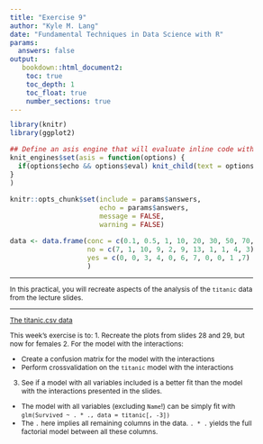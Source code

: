 ```yaml
---
title: "Exercise 9"
author: "Kyle M. Lang"
date: "Fundamental Techniques in Data Science with R"
params:
  answers: false
output: 
   bookdown::html_document2:
    toc: true
    toc_depth: 1
    toc_float: true
    number_sections: true
---
```

  
<style type="text/css">
  
body{ /* Normal  */
  font-size: 12px;
  }
td {  /* Table  */
  font-size: 12px;
}
h1.title {
  font-size: 18px;
  color: DarkBlue;
}
h1 { /* Header 1 */
  font-size: 18px;
}
h2 { /* Header 2 */
  font-size: 18px;
}
h3 { /* Header 3 */
  font-size: 18px;
}
code.r{ /* Code block */
  font-size: 12px;
}
pre { /* Code block - determines code spacing between lines */
  font-size: 14px;
}
</style>
  
```r
library(knitr)
library(ggplot2)

## Define an asis engine that will evaluate inline code within an asis block:
knit_engines$set(asis = function(options) {
  if(options$echo && options$eval) knit_child(text = options$code)
}
)

knitr::opts_chunk$set(include = params$answers, 
                      echo = params$answers, 
                      message = FALSE, 
                      warning = FALSE)

data <- data.frame(conc = c(0.1, 0.5, 1, 10, 20, 30, 50, 70, 80, 100, 150),
                   no = c(7, 1, 10, 9, 2, 9, 13, 1, 1, 4, 3),
                   yes = c(0, 0, 3, 4, 0, 6, 7, 0, 0, 1 ,7)
                   ) 
```

---

In this practical, you will recreate aspects of the analysis of the `titanic` 
data from the lecture slides.

---

[The titanic.csv data](data/titanic.csv)

This week's exercise is to:
1. Recreate the plots from slides 28 and 29, but now for females
2. For the model with the interactions:
  
  - Create a confusion matrix for the model with the interactions
  - Perform crossvalidation on the `titanic` model with the interactions

3. See if a model with all variables included is a better fit than the model with the interactions presented in the slides. 
  - The model with all variables (excluding `Name`!) can be simply fit with `glm(Survived ~ . * ., data = titanic[, -3])`
  - The `.` here implies all remaining columns in the data. `. * .` yields the full factorial model between all these columns. 

